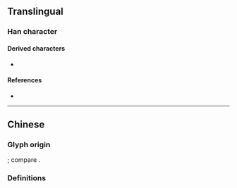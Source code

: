 {{also|堅}}
{{character info}}
==Translingual==

===Han character===
{{Han char|rn=32|rad=土|as=04|sn=7|four=|canj=LEG|ids=⿱𰀡土}}

====Derived characters====
* {{l|mul|[[悭]] [[铿]] [[鲣]] [[㑠]] [[㭴]] [[𫪄]] [[𬒎]] [[𭨶]] [[𮖃]] [[𮡸]] [[𮫹]] [[𰊭]] [[𰑡]] [[𰓱]] [[𰞤]] [[𰥣]] [[𰴹]] [[𱁖]]}}

====References====
* {{Han ref|kx=0226.101|dkj=04963|dj=0461.180|hdz=10422.140|uh=575A|ud=22362}}

----

==Chinese==

===Glyph origin===
{{Han simp|堅|f=臣|t=〢}}; compare {{zh-l|*览}}.

===Definitions===
{{zh-see|堅}}